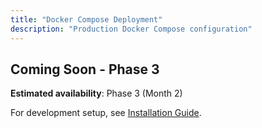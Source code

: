 ```yaml
---
title: "Docker Compose Deployment"
description: "Production Docker Compose configuration"
---
```


## Coming Soon - Phase 3

**Estimated availability**: Phase 3 (Month 2)

For development setup, see [Installation Guide](/quickstart/installation).
